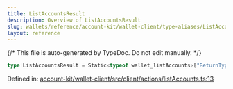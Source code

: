 ```yaml
---
title: ListAccountsResult
description: Overview of ListAccountsResult
slug: wallets/reference/account-kit/wallet-client/type-aliases/ListAccountsResult
layout: reference
---
```


{/* This file is auto-generated by TypeDoc. Do not edit manually. */}

```ts
type ListAccountsResult = Static<typeof wallet_listAccounts>["ReturnType"];
```

Defined in: [account-kit/wallet-client/src/client/actions/listAccounts.ts:13](https://github.com/alchemyplatform/aa-sdk/blob/ad165355d980f9a16dd388088895bfc851df8656/account-kit/wallet-client/src/client/actions/listAccounts.ts#L13)

